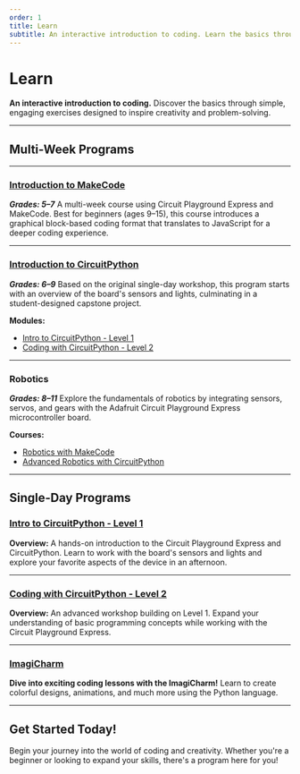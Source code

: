 ```yaml
---
order: 1
title: Learn
subtitle: An interactive introduction to coding. Learn the basics through simple exercises designed to inspire.
---
```


# Learn

**An interactive introduction to coding.**
Discover the basics through simple, engaging exercises designed to inspire creativity and problem-solving.

---

## Multi-Week Programs

---

### [Introduction to MakeCode](/exercises/en-US/makecode/intro)

**_Grades: 5–7_**
A multi-week course using Circuit Playground Express and MakeCode. Best for beginners (ages 9–15), this course introduces a graphical block-based coding format that translates to JavaScript for a deeper coding experience.

---

### [Introduction to CircuitPython](/exercises/en-US/circuitpython)

**_Grades: 6–9_**
Based on the original single-day workshop, this program starts with an overview of the board's sensors and lights, culminating in a student-designed capstone project.

**Modules:**

- [Intro to CircuitPython - Level 1](/exercises/en-US/circuitpython/level-1/)
- [Coding with CircuitPython - Level 2](/exercises/en-US/circuitpython/level-2)

---

### Robotics

**_Grades: 8–11_**
Explore the fundamentals of robotics by integrating sensors, servos, and gears with the Adafruit Circuit Playground Express microcontroller board.

**Courses:**

- [Robotics with MakeCode](/exercises/en-US/makecode/robotics)
- [Advanced Robotics with CircuitPython](/exercises/en-US/circuitpython/robotics)

---

## Single-Day Programs

### [Intro to CircuitPython - Level 1](/exercises/en-US/circuitpython/level-1/)

**Overview:**
A hands-on introduction to the Circuit Playground Express and CircuitPython. Learn to work with the board's sensors and lights and explore your favorite aspects of the device in an afternoon.

---

### [Coding with CircuitPython - Level 2](/exercises/en-US/circuitpython/level-2)

**Overview:**
An advanced workshop building on Level 1. Expand your understanding of basic programming concepts while working with the Circuit Playground Express.

---

### [ImagiCharm](/exercises/en-US/imagicharm)

**Dive into exciting coding lessons with the ImagiCharm!**
Learn to create colorful designs, animations, and much more using the Python language.

---

## Get Started Today!

Begin your journey into the world of coding and creativity. Whether you're a beginner or looking to expand your skills, there's a program here for you!
